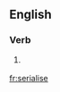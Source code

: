 ==English==

===Verb===
{{en-verb|serialises|serialising|serialised|serialised}}

# {{British}} {{alternative spelling of|[[serialize]]}}

[[fr:serialise]]